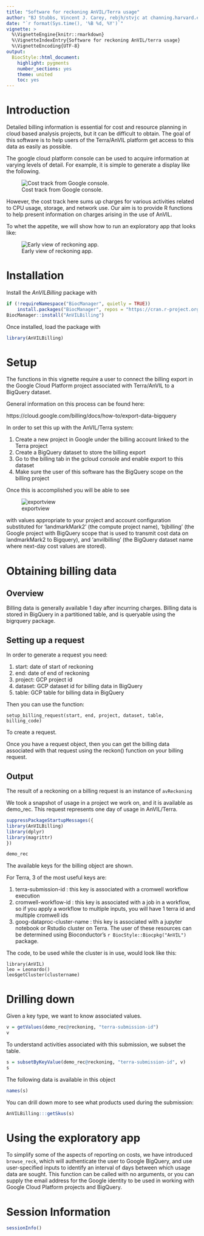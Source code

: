 ```yaml
---
title: "Software for reckoning AnVIL/Terra usage"
author: "BJ Stubbs, Vincent J. Carey, rebjh/stvjc at channing.harvard.edu"
date: "`r format(Sys.time(), '%B %d, %Y')`"
vignette: >
  %\VignetteEngine{knitr::rmarkdown}
  %\VignetteIndexEntry{Software for reckoning AnVIL/terra usage}
  %\VignetteEncoding{UTF-8}
output:
  BiocStyle::html_document:
    highlight: pygments
    number_sections: yes
    theme: united
    toc: yes
---
```


# Introduction

Detailed billing information is essential for cost and resource planning in cloud based analysis projects, but it can be difficult to obtain. The goal of this software is to help users of the Terra/AnVIL platform get access to this data as easily as possible.

The google cloud platform console can be used to acquire
information at varying levels of detail.  For example, it
is simple to generate a display like the following.

![Cost track from Google console.](costsAug4.png)

However, the cost track here sums up charges for various
activities related to CPU usage, storage, and network use.
Our aim is to provide R functions
to help present information on charges arising
in the use of AnVIL.

To whet the appetite, we will show how to run an exploratory app
that looks like:

![Early view of reckoning app.](appshot1.png)

# Installation

Install the _AnVILBilling_ package with

```r
if (!requireNamespace("BiocManager", quietly = TRUE))
    install.packages("BiocManager", repos = "https://cran.r-project.org")
BiocManager::install("AnVILBilling")
```

Once installed, load the package with

```r
library(AnVILBilling)
```



# Setup

The functions in this vignette require a user to connect the billing export in the Google Cloud Platform project associated with Terra/AnVIL to a BigQuery dataset.

General information on this process can be found here:

https://cloud.google.com/billing/docs/how-to/export-data-bigquery

In order to set this up with the AnVIL/Terra system:

1. Create a new project in Google under the billing account linked to the Terra project
2. Create a BigQuery dataset to store the billing export
3. Go to the billing tab in the gcloud console and enable export to this dataset
4. Make sure the user of this software has the BigQuery scope on the billing project

Once this is accomplished you will be able to see

![exportview](exportPanel.png)

with values appropriate to your project and account
configuration substituted for 'landmarkMark2' (the compute project name),
'bjbilling' (the Google project with BigQuery scope that is used
to transmit cost data on landmarkMark2 to Bigquery), and 
'anvilbilling' (the BigQuery dataset name where next-day cost values
are stored).

# Obtaining billing data

## Overview

Billing data is generally available 1 day after incurring charges. Billing data is stored in BigQuery in a partitioned table, and is queryable using the bigrquery package.

## Setting up a request

In order to generate a request you need:

1. start: date of start of reckoning
2. end: date of end of reckoning
3. project: GCP project id
4. dataset: GCP dataset id for billing data in BigQuery
5. table: GCP table for billing data in BigQuery

Then you can use the function:

```{}
setup_billing_request(start, end, project, dataset, table, billing_code)
```

To create a request.

Once you have a request object, then you can get the billing data associated with that request using the reckon() function on your billing request.

## Output

The result of a reckoning on a billing request is an instance of `avReckoning`

We took a snapshot of usage in a project we work on, and it is available as demo_rec. This request represents one day of usage in AnVIL/Terra.

```r
suppressPackageStartupMessages({
library(AnVILBilling)
library(dplyr)
library(magrittr)
})

demo_rec
```
The available keys for the billing object are shown.

For Terra, 3 of the most useful keys are:

1. terra-submission-id : this key is associated with a cromwell workflow execution
2. cromwell-workflow-id : this key is associated with a job in a workflow, so if you apply a workflow to multiple inputs, you will have 1 terra id and multiple cromwell ids
3. goog-dataproc-cluster-name : this key is associated with a jupyter notebook or Rstudio cluster on Terra. The user of these resources can be 
determined using Bioconductor's `r BiocStyle::Biocpkg("AnVIL")` package.

The code, to be used while the cluster
is in use, would look like this:
```{}
library(AnVIL)
leo = Leonardo()
leo$getCluster(clustername)
```


# Drilling down

Given a key type, we want to know associated values.
```r
v = getValues(demo_rec@reckoning, "terra-submission-id")
v
```

To understand activities associated with this submission,
we subset the table.

```r
s = subsetByKeyValue(demo_rec@reckoning, "terra-submission-id", v)
s
```
The following data is available in this object

```r
names(s)
```

You can drill down more to see what products used during the submission:
```r
AnVILBilling:::getSkus(s)
```

# Using the exploratory app

To simplify some of the aspects of reporting on costs, we have introduced
`browse_reck`, which will authenticate the user to Google BigQuery, and
use user-specified inputs to identify an interval of days between which
usage data are sought.  This function can be called with no arguments,
or you can supply the email address for the Google identity to be used
in working with Google Cloud Platform projects and BigQuery.

# Session Information

```r
sessionInfo()
```
